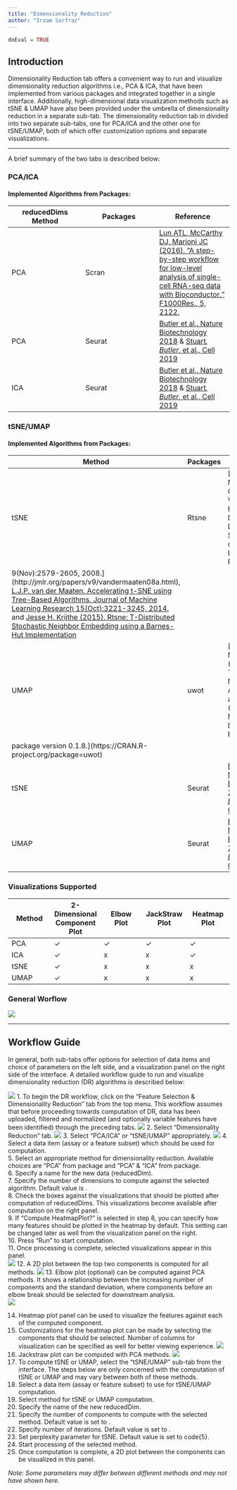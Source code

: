 ```yaml
---
title: "Dimensionality Reduction"
author: "Irzam Sarfraz"
---
```

```r
doEval = TRUE
```
## Introduction
Dimensionality Reduction tab offers a convenient way to run and visualize dimensionality reduction algorithms i.e., PCA & ICA, that have been implemented from various packages and integrated together in a single interface. Additionally, high-dimensional data visualization methods such as tSNE & UMAP have also been provided under the umbrella of dimensionality reduction in a separate sub-tab. The dimensionality reduction tab in divided into two separate sub-tabs, one for PCA/ICA and the other one for tSNE/UMAP, both of which offer customization options and separate visualizations.

---

A brief summary of the two tabs is described below:

### PCA/ICA
#### Implemented Algorithms from Packages:
|reducedDims Method|Packages|Reference|
|---|---|---| 
| PCA | Scran  | [Lun ATL, McCarthy DJ, Marioni JC (2016). “A step-by-step workflow for low-level analysis of single-cell RNA-seq data with Bioconductor.” F1000Res., 5, 2122.](https://doi.org/10.12688/f1000research.9501.2) |
| PCA | Seurat | [Butler et al., Nature Biotechnology 2018](https://www.nature.com/articles/nbt.4096) & [Stuart*, Butler*, et al., Cell 2019](https://www.cell.com/cell/fulltext/S0092-8674(19)30559-8) |
| ICA | Seurat | [Butler et al., Nature Biotechnology 2018](https://www.nature.com/articles/nbt.4096) & [Stuart*, Butler*, et al., Cell 2019](https://www.cell.com/cell/fulltext/S0092-8674(19)30559-8) |

### tSNE/UMAP
#### Implemented Algorithms from Packages:
|Method|Packages|Reference|
|---|---|---| 
| tSNE | Rtsne  | [L.J.P. van der Maaten and G.E. Hinton. Visualizing High-Dimensional Data Using t-SNE. Journal of Machine Learning Research
  9(Nov):2579-2605, 2008.](http://jmlr.org/papers/v9/vandermaaten08a.html), [L.J.P. van der Maaten. Accelerating t-SNE using Tree-Based Algorithms. Journal of Machine Learning Research 15(Oct):3221-3245, 2014.](http://jmlr.org/papers/v15/vandermaaten14a.html) and [Jesse H. Krijthe (2015). Rtsne: T-Distributed Stochastic Neighbor Embedding using a Barnes-Hut Implementation](https://github.com/jkrijthe/Rtsne) |
| UMAP | uwot  | [James Melville (2020). uwot: The Uniform Manifold Approximation and Projection (UMAP) Method for Dimensionality Reduction. R
  package version 0.1.8.](https://CRAN.R-project.org/package=uwot)|
| tSNE | Seurat | [Butler et al., Nature Biotechnology 2018](https://www.nature.com/articles/nbt.4096) & [Stuart*, Butler*, et al., Cell 2019](https://www.cell.com/cell/fulltext/S0092-8674(19)30559-8) |
| UMAP | Seurat | [Butler et al., Nature Biotechnology 2018](https://www.nature.com/articles/nbt.4096) & [Stuart*, Butler*, et al., Cell 2019](https://www.cell.com/cell/fulltext/S0092-8674(19)30559-8) |

### Visualizations Supported
| Method | 2-Dimensional Component Plot | Elbow Plot | JackStraw Plot | Heatmap Plot |
|---|---|---|---|---|
|PCA| $\checkmark$ | $\checkmark$ | $\checkmark$ | $\checkmark$ |
|ICA| $\checkmark$ |x|x|$\checkmark$|
|tSNE| $\checkmark$ |x|x|x|
|UMAP| $\checkmark$ |x|x|x|

### General Worflow
![](ui_screenshots/dimensionality_reduction/dr_workflow.png)

---

## Workflow Guide
In general, both sub-tabs offer options for selection of data items and choice of parameters on the left side, and a visualization panel on the right side of the interface. A detailed workflow guide to run and visualize dimensionality reduction (DR) algorithms is described below:

![](ui_screenshots/dimensionality_reduction/dr_1.png)
1. To begin the DR workflow, click on the "Feature Selection & Dimensionality Reduction" tab from the top menu. This workflow assumes that before proceeding towards computation of DR, data has been uploaded, filtered and normalized (and optionally variable features have been identified) through the preceding tabs.
![](ui_screenshots/dimensionality_reduction/dr_2.png)
2. Select "Dimensionality Reduction" tab.
![](ui_screenshots/dimensionality_reduction/dr_3.png)
3. Select "PCA/ICA" or "tSNE/UMAP" appropriately. 
![](ui_screenshots/dimensionality_reduction/dr_4.png)
4. Select a data item (assay or a feature subset) which should be used for computation. <br>
5. Select an appropriate method for dimensionality reduction. Available choices are "PCA" from \code{scran} package and "PCA" & "ICA" from \code{seurat} package. <br>
6. Specify a name for the new data (reducedDim). <br>
7. Specify the number of dimensions to compute against the selected algorithm. Default value is \code{10}. <br>
8. Check the boxes against the visualizations that should be plotted after computation of reducedDims. This visualizations become available after computation on the right panel. <br>
9. If "Compute HeatmapPlot?" is selected in step 8, you can specify how many features should be plotted in the heatmap by default. This setting can be changed later as well from the visualization panel on the right. <br> 
10. Press "Run" to start computation. <br>
11. Once processing is complete, selected visualizations appear in this panel. <br>
![](ui_screenshots/dimensionality_reduction/dr_5.png)
12. A 2D plot between the top two components is computed for all methods.
![](ui_screenshots/dimensionality_reduction/dr_6.png)
13. Elbow plot (optional) can be computed against PCA methods. It shows a relationship between the increasing number of components and the standard deviation, where components before an elbow break should be selected for downstream analysis. <br>
![](ui_screenshots/dimensionality_reduction/dr_7.png)

14. Heatmap plot panel can be used to visualize the features against each of the computed component. <br>
15. Customizations for the heatmap plot can be made by selecting the components that should be selected. Number of columns for visualization can be specified as well for better viewing experience.
![](ui_screenshots/dimensionality_reduction/dr_8.png)
16. Jackstraw plot can be computed with PCA methods.
![](ui_screenshots/dimensionality_reduction/dr_9.png)
17. To compute tSNE or UMAP, select the "tSNE/UMAP" sub-tab from the interface. The steps below are only concerned with the computation of tSNE or UMAP and may vary between both of these methods. <br>
18. Select a data item (assay or feature subset) to use for tSNE/UMAP computation. <br>
19. Select method for tSNE or UMAP computation. <br>
20. Specify the name of the new reducedDim. <br>
21. Specify the number of components to compute with the selected method. Default value is set to \code{10}. <br>
22. Specify number of iterations. Default value is set to \code{1000}. <br>
23. Set perplexity parameter for tSNE. Default value is set to code{5}. <br>
24. Start processing of the selected method. <br>
25. Once computation is complete, a 2D plot between the components can be visualized in this panel.

*Note: Some parameters may differ between different methods and may not have shown here.*
